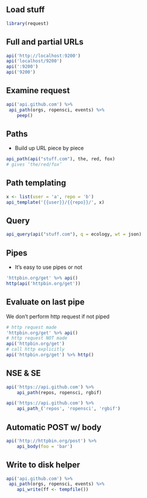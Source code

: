 ## Load stuff

```r
library(request)
```

## Full and partial URLs

```r
api('http://localhost:9200')
api('localhost/9200')
api(':9200')
api('9200')
```

## Examine request

```r
api('api.github.com') %>%
 api_path(orgs, ropensci, events) %>%
    peep()
```


## Paths

- Build up URL piece by piece

```r
api_path(api("stuff.com"), the, red, fox)
# gives ‘the/red/fox’
```

## Path templating

```r
x <- list(user = 'a', repo = 'b')
api_template('{{user}}/{{repo}}/', x)
```

## Query

```r
api_query(api("stuff.com"), q = ecology, wt = json)
```

## Pipes 
 
 - It’s easy to use pipes or not

```r
'httpbin.org/get' %>% api()
http(api('httpbin.org/get'))
```

## Evaluate on last pipe 

We don’t perform http request if not piped 

```r
# http request made
'httpbin.org/get' %>% api()
# http request NOT made
api('httpbin.org/get')
# call http explicitly
api('httpbin.org/get') %>% http()
```

## NSE & SE

```r
api('https://api.github.com') %>% 
    api_path(repos, ropensci, rgbif)

api('https://api.github.com') %>% 
    api_path_('repos', 'ropensci', 'rgbif')
```

## Automatic POST w/ body

```r
api('http://httpbin.org/post') %>% 
    api_body(foo = 'bar')
```

## Write to disk helper

```r
api('api.github.com') %>%
 api_path(orgs, ropensci, events) %>%
    api_write(ff <- tempfile())
```
